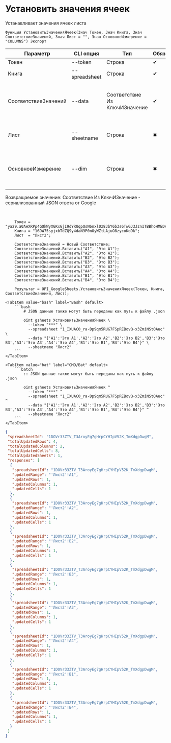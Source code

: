 ﻿---
sidebar_position: 1
---


# Установить значения ячеек
 Устанавливает значения ячеек листа



`Функция УстановитьЗначенияЯчеек(Знач Токен, Знач Книга, Знач СоответствиеЗначений, Знач Лист = "", Знач ОсновноеИзмерение = "COLUMNS") Экспорт`

  | Параметр | CLI опция | Тип | Обяз. | Назначение |
  |-|-|-|-|-|
  | Токен | --token | Строка | &#x2714; | Токен |
  | Книга | --spreadsheet | Строка | &#x2714; | ID книги |
  | СоответствиеЗначений | --data | Соответствие Из КлючИЗначение | &#x2714; | Данные заполнения, где ключ это имя ячейки вида A1 |
  | Лист | --sheetname | Строка | &#x2716; | Имя листа (первый лист по умолчанию) |
  | ОсновноеИзмерение | --dim | Строка | &#x2716; | Основное измерение при заполнении диапазона массивом |

  
  Возвращаемое значение:   Соответствие Из КлючИЗначение - сериализованный JSON ответа от Google

<br/>




```bsl title="Пример использования для 1С:Предприятие/OneScript"
    Токен = "ya29.a0AeXRPp4GQkWyXGKxGjI9dYRUqpQsN6nxl0z83bY6b3s6TwGJ3JznITBBhoHMEDHPF6sCDeNnyAAykBPLfqweLCigrMVX4FL8vcelNFAex...";
    Книга = "16DW75syjxbTdZQ9y4daN9P0nOyWZtLAjuO8zycoKoDk";
    Лист  = "Лист2";

    СоответствиеЗначений = Новый Соответствие;
    СоответствиеЗначений.Вставить("A1", "Это A1");
    СоответствиеЗначений.Вставить("A2", "Это A2");
    СоответствиеЗначений.Вставить("B2", "Это B2");
    СоответствиеЗначений.Вставить("B3", "Это B3");
    СоответствиеЗначений.Вставить("A3", "Это A3");
    СоответствиеЗначений.Вставить("A4", "Это A4");
    СоответствиеЗначений.Вставить("B1", "Это B1");
    СоответствиеЗначений.Вставить("B4", "Это B4");

    Результат = OPI_GoogleSheets.УстановитьЗначенияЯчеек(Токен, Книга, СоответствиеЗначений, Лист);
```
    

 <Tabs>
  
    <TabItem value="bash" label="Bash" default>
        ```bash
            # JSON данные также могут быть переданы как путь к файлу .json
            
            oint gsheets УстановитьЗначенияЯчеек \
              --token "***" \
              --spreadsheet "1_IXUAC0_ra-Dp9qm5RUG7FSpREBovQ-x3ZmiNStOAuc" \
              --data "{'A1':'Это A1','A2':'Это A2','B2':'Это B2','B3':'Это B3','A3':'Это A3','A4':'Это A4','B1':'Это B1','B4':'Это B4'}" \
              --sheetname "Лист2"
        ```
    </TabItem>
  
    <TabItem value="bat" label="CMD/Bat" default>
        ```batch
            :: JSON данные также могут быть переданы как путь к файлу .json
            
            oint gsheets УстановитьЗначенияЯчеек ^
              --token "***" ^
              --spreadsheet "1_IXUAC0_ra-Dp9qm5RUG7FSpREBovQ-x3ZmiNStOAuc" ^
              --data "{'A1':'Это A1','A2':'Это A2','B2':'Это B2','B3':'Это B3','A3':'Это A3','A4':'Это A4','B1':'Это B1','B4':'Это B4'}" ^
              --sheetname "Лист2"
        ```
    </TabItem>
</Tabs>


```json title="Результат"
{
 "spreadsheetId": "1DOVr33ZTV_T3AroyEg7gHrpCYHIpV52K_TmXdgpDwgM",
 "totalUpdatedRows": 4,
 "totalUpdatedColumns": 2,
 "totalUpdatedCells": 8,
 "totalUpdatedSheets": 1,
 "responses": [
  {
   "spreadsheetId": "1DOVr33ZTV_T3AroyEg7gHrpCYHIpV52K_TmXdgpDwgM",
   "updatedRange": "'Лист2'!A1",
   "updatedRows": 1,
   "updatedColumns": 1,
   "updatedCells": 1
  },
  {
   "spreadsheetId": "1DOVr33ZTV_T3AroyEg7gHrpCYHIpV52K_TmXdgpDwgM",
   "updatedRange": "'Лист2'!A2",
   "updatedRows": 1,
   "updatedColumns": 1,
   "updatedCells": 1
  },
  {
   "spreadsheetId": "1DOVr33ZTV_T3AroyEg7gHrpCYHIpV52K_TmXdgpDwgM",
   "updatedRange": "'Лист2'!B2",
   "updatedRows": 1,
   "updatedColumns": 1,
   "updatedCells": 1
  },
  {
   "spreadsheetId": "1DOVr33ZTV_T3AroyEg7gHrpCYHIpV52K_TmXdgpDwgM",
   "updatedRange": "'Лист2'!B3",
   "updatedRows": 1,
   "updatedColumns": 1,
   "updatedCells": 1
  },
  {
   "spreadsheetId": "1DOVr33ZTV_T3AroyEg7gHrpCYHIpV52K_TmXdgpDwgM",
   "updatedRange": "'Лист2'!A3",
   "updatedRows": 1,
   "updatedColumns": 1,
   "updatedCells": 1
  },
  {
   "spreadsheetId": "1DOVr33ZTV_T3AroyEg7gHrpCYHIpV52K_TmXdgpDwgM",
   "updatedRange": "'Лист2'!A4",
   "updatedRows": 1,
   "updatedColumns": 1,
   "updatedCells": 1
  },
  {
   "spreadsheetId": "1DOVr33ZTV_T3AroyEg7gHrpCYHIpV52K_TmXdgpDwgM",
   "updatedRange": "'Лист2'!B1",
   "updatedRows": 1,
   "updatedColumns": 1,
   "updatedCells": 1
  },
  {
   "spreadsheetId": "1DOVr33ZTV_T3AroyEg7gHrpCYHIpV52K_TmXdgpDwgM",
   "updatedRange": "'Лист2'!B4",
   "updatedRows": 1,
   "updatedColumns": 1,
   "updatedCells": 1
  }
 ]
}
```
